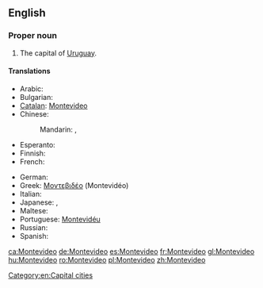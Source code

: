 ==English==
{{wikipedia}}

===Proper noun===
{{en-proper noun}}

# The capital of [[Uruguay]].

====Translations====
{{trans-top|capital of Uruguay}}
* Arabic: {{t|ar|مونتيفيديو|m|tr=muntifiidyu}}
* Bulgarian: {{t-|bg|Монтевидео|tr=Montevidéo}}
* [[Catalan]]: [[#Catalan|Montevideo]]
* Chinese:
*: Mandarin: {{t|cmn|蒙得維的亞|sc=Hani}},  {{t|cmn|蒙得维的亚|tr=Mēngdéwéidíyà|sc=Hani}}
* Esperanto: {{t-|eo|Montevideo|xs=Esperanto}}
* Finnish: {{t-|fi|Montevideo}}
* French: {{t+|fr|Montevideo|m}}
{{trans-mid}}
* German: {{t+|de|Montevideo|n}}
* Greek: [[Μοντεβιδέο]] (Montevidéo)
* Italian: {{t-|it|Montevideo}}
* Japanese: {{t|ja|モンテヴィデオ|tr=Montevideo}},  {{t|ja|モンテビデオ|tr=Montebideo}}
* Maltese: {{t-|mt|Montevideo|xs=Maltese}}
* Portuguese: [[Montevidéu]]
* Russian: {{t-|ru|Монтевидео|m|tr=Montevidéo}} {{qualifier|indeclinable}}
* Spanish: {{t+|es|Montevideo}}
{{trans-bottom}}

[[Category:en:Capital cities]]

[[ca:Montevideo]]
[[de:Montevideo]]
[[es:Montevideo]]
[[fr:Montevideo]]
[[gl:Montevideo]]
[[hu:Montevideo]]
[[ro:Montevideo]]
[[pl:Montevideo]]
[[zh:Montevideo]]